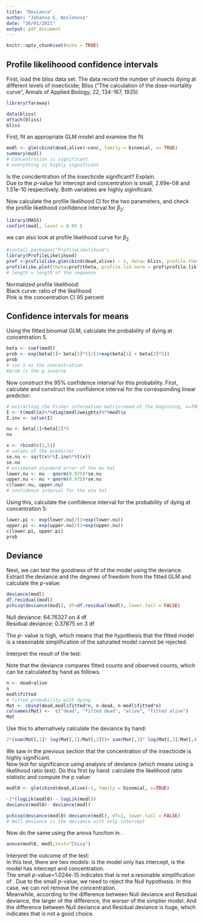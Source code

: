 ```yaml
---
title: "Deviance"
author: "Johanna G. Neslehova"
date: "26/01/2021"
output: pdf_document
---
```


```r
knitr::opts_chunk$set(echo = TRUE)
```

## Profile likelihoood confidence intervals

First, load the bliss data set. The data record the number of insects dying at different levels of insecticide; Bliss ("The calculation of the dose-mortality curve", Annals of Applied Biology, 22, 134-167, 1935)

```r
library(faraway)

data(bliss)
attach(bliss)
bliss
```

First, fit an appropriate GLM model and examine the fit.

```r
modl <- glm(cbind(dead,alive)~conc, family = binomial, x= TRUE)
summary(modl)
# Concentration is significant
# everything is highly significant
```

Is the concdentration of the insecticide significant? Explain.       
Due to the $p$-value for intercept and concentration is small, 2.69e-08 and 1.51e-10 respectively. Both variables are highly siginificant.       

Now calculate the profile likelihood CI for the two parameters, and check the profile likelihood confidence interval for $\beta_2$:
  
```r
library(MASS)
confint(modl, level = 0.95 )
```

we can also look at profile likelihood curve for $\beta_2$
```r
#install.packages("ProfileLikelihood")
library(ProfileLikelihood)
prof <-profilelike.glm(cbind(dead,alive) ~ 1, data= bliss, profile.theta = "conc", lo.theta=0, hi.theta=2, family = binomial(link="logit"), length=500, round=2)
profilelike.plot(theta=prof$theta, profile.lik.norm = prof$profile.lik.norm, round=2)
# length = length of the sequence 
```
Normalized profile likelihood:     
Black curve: ratio of the likelihood    
Pink is the concentration CI 95 percent   



## Confidence intervals for means 

Using the fitted binomial GLM, calculate the probability of dying at concentration $5$. 

```r
beta <- coef(modl)
prob <- exp(beta[1]+ beta[2]*5)/(1+exp(beta[1] + beta[2]*5))
prob
# use 5 as the concentration
#prob is the g inverse
```

Now construct the $95$\% confidence interval for this probability. First, calculate and construct the confidence interval for the corresponding linear predictor: 

```r
# extracting the Fisher information matrix(need at the beginning, x=TRUE)
I <- t(modl$x)%*%diag(modl$weights)%*%modl$x
I.inv <- solve(I)

nu <- beta[1]+beta[2]*5
nu

x <- rbind(c(1,5))
# values of the predictor
se.nu <- sqrt(x%*%I.inv%*%t(x))
se.nu
# estimated standard error of the mu hat 
lower.nu <- nu - qnorm(0.975)*se.nu
upper.nu <- nu + qnorm(0.975)*se.nu
c(lower.nu, upper.nu)
# confidence interval for the eta hat 
```

Using this, calculate the confidence interval for the probability of dying at concentration $5$:

```r
lower.pi <- exp(lower.nu)/(1+exp(lower.nu))
upper.pi <- exp(upper.nu)/(1+exp(upper.nu))
c(lower.pi, upper.pi)
prob
```

## Deviance 

Next, we can test the goodness of fit of the model using the deviance. Extract the deviance and the degrees of freedom from the fitted GLM and calculate the $p$-value:

```r
deviance(modl)
df.residual(modl)
pchisq(deviance(modl), df=df.residual(modl), lower.tail = FALSE)
```
Null deviance: 64.76327 on 4 df     
Residual deviance: 0.37875 on 3 df      

The $p$- value is high, which means that the hypothesis that the fitted model is a reasonable simplification of the saturated model cannot be rejected.      

Interpret the result of the test:

Note that the deviance compares fitted counts and observed counts, which can be calculated by hand as follows.

```r
n <- dead+alive
n
modl$fitted
# fitted probability with dying 
Mat <- cbind(dead,modl$fitted*n, n-dead, n-modl$fitted*n)
colnames(Mat) <-  c("dead", "fitted dead", "alive", "fitted alive")
Mat 
```

Use this to alternatively calculate the deviance by hand: 

```r
2*(sum(Mat[,1]* log(Mat[,1]/Mat[,2]))+ sum(Mat[,3]* log(Mat[,3]/Mat[,4])))
```

We saw in the previous section that the concentration of the insecticide is highly significant.    
Now test for significance using analysis of deviance (which means using a likelihood ratio test). Do this first by hand: calculate the likelihood ratio statistic and compute the p value:

```r
modl0 <- glm(cbind(dead,alive)~1, family = binomial, x=TRUE)

-2*(logLik(modl0) - logLik(modl))
deviance(modl0)- deviance(modl)

pchisq(deviance(modl0)-deviance(modl), df=1, lower.tail = FALSE)
# Null deviance is the deviance with only intercept 
```

Now do the same using the anova function in \texttt{R}.

```r
anova(modl0, modl,test="Chisq")
```

Interpret the outcome of the test:        
In this test, there are two models: \texttt{modl0} is the model only has intercept, \texttt{modl} is the model has intercept and concentration.     
The small $p$-value=1.024e-15 indicates that \texttt{modl0} is not a resonable simplification of \texttt{modl}. Due to the small $p$-value, we need to reject the Null hypothesis. In this case, we can not remove the concentration.   
Meanwhile, according to the difference between Null deviance and Residual deviance, the larger of the difference, the worser of the simplier model. And the difference between Null deviance and Residual deviance is huge, which indicates that \texttt{modl0} is not a good choice. 



